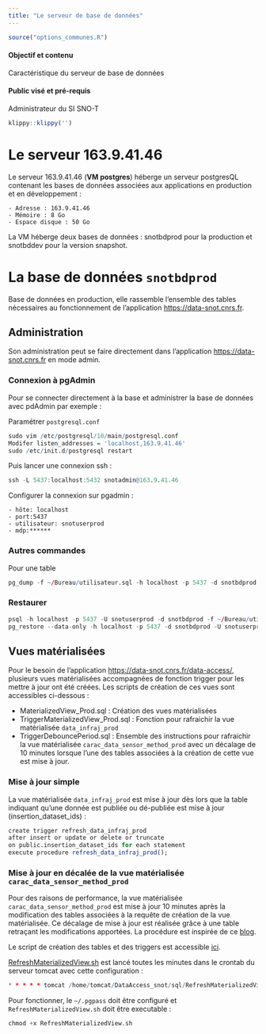 ```yaml
---
title: "Le serveur de base de données"
---
```


```r
source("options_communes.R")
```

<div class="alert alert-success" role="alert">
  <h4 class="alert-heading">**Objectif et contenu**</h4>
  <p>Caractéristique du serveur de base de données</p>
</div>

<div class="alert alert-info" role="alert">
  <h4 class="alert-heading">**Public visé et pré-requis**</h4>
  <p>Administrateur du SI SNO-T</p>
</div>

```r
klippy::klippy('')
```

# Le serveur 163.9.41.46

Le serveur 163.9.41.46 (**VM postgres**) héberge un serveur postgresQL contenant les bases de données associées aux applications en production et en développement :

	- Adresse : 163.9.41.46
	- Mémoire : 8 Go
	- Espace disque : 50 Go

La VM héberge deux bases de données : snotbdprod pour la production et snotbddev pour la version snapshot.

# La base de données `snotbdprod`

Base de données en production, elle rassemble l'ensemble des tables nécessaires au fonctionnement de l'application [https://data-snot.cnrs.fr](https://data-snot.cnrs.fr/).

## Administration

Son administration peut se faire directement dans l'application [https://data-snot.cnrs.fr](https://data-snot.cnrs.fr/) en mode admin.

### Connexion à pgAdmin

Pour se connecter directement à la base et administrer la base de données avec pdAdmin par exemple :

Paramétrer `postgresql.conf`

```r
sudo vim /etc/postgresql/10/main/postgresql.conf
Modifer listen_addresses = 'localhost,163.9.41.46'
sudo /etc/init.d/postgresql restart
```

Puis lancer une connexion ssh : 

```r
ssh -L 5437:localhost:5432 snotadmin@163.9.41.46
```

Configurer la connexion sur pgadmin :

	- hôte: localhost
	- port:5437
	- utilisateur: snotuserprod
	- mdp:******

### Autres commandes

Pour une table

```r
pg_dump -f ~/Bureau/utilisateur.sql -h localhost -p 5437 -d snotbdprod -U snotuserprod -t utilisateur
```

### Restaurer

```r
psql -h localhost -p 5437 -U snotuserprod -d snotbdprod -f ~/Bureau/utilisateur.sql
pg_restore --data-only -h localhost -p 5437 -d snotbdprod -U snotuserprod -t utilisateur ~/Bureau/utilisateur.sql
```

## Vues matérialisées

Pour le besoin de l'application [https://data-snot.cnrs.fr/data-access/](https://data-snot.cnrs.fr/data-access/), plusieurs vues matérialisées accompagnées de fonction trigger pour les mettre à jour ont été créées. Les scripts de création de ces vues sont accessibles ci-dessous :

- MaterializedView_Prod.sql : Création des vues matérialisées
- TriggerMaterializedView_Prod.sql : Fonction pour rafraichir la vue matérialisée `data_infraj_prod`
- TriggerDebouncePeriod.sql : Ensemble des instructions pour rafraichir la vue matérialisée `carac_data_sensor_method_prod` avec un décalage de 10 minutes lorsque l'une des tables associées à la création de cette vue est mise à jour.

### Mise à jour simple

La vue matérialisée `data_infraj_prod` est mise à jour dès lors que la table indiquant qu'une donnée est publiée ou dé-publiée est mise à jour (insertion_dataset_ids) :

```r
create trigger refresh_data_infraj_prod
after insert or update or delete or truncate
on public.insertion_dataset_ids for each statement 
execute procedure refresh_data_infraj_prod();
```

### Mise à jour en décalée de la vue matérialisée `carac_data_sensor_method_prod`

Pour des raisons de performance, la vue matérialisée `carac_data_sensor_method_prod` est mise à jour 10 minutes après la modification des tables associées à la requête de création de la vue matérialisée. Ce décalage de mise à jour est réalisée grâce à une table retraçant les modifications apportées. La procédure est inspirée de ce [blog](https://onethingsimple.com/2017/10/sync-materialized-views-after-debounce-period/).

Le script de création des tables et des triggers est accessible [ici](https://forge-osuc.cnrs-orleans.fr/projects/sie-sno-tourbiere/repository/revisions/master/raw/Developpement/SI/app_shiny/snapshot/module/sql/TriggerDebouncePeriod.sql).

[RefreshMaterializedView.sh](https://forge-osuc.cnrs-orleans.fr/projects/sie-sno-tourbiere/repository/revisions/master/raw/Developpement/SI/app_shiny/snapshot/module/sql/RefreshMaterializedView.sh) est lancé toutes les minutes dans le crontab du serveur tomcat avec cette configuration :

```r
* * * * * tomcat /home/tomcat/DataAccess_snot/sql/RefreshMaterializedView.sh
```

Pour fonctionner, le `~/.pgpass` doit être configuré et `RefreshMaterializedView.sh` doit être executable : 

```r
chmod +x RefreshMaterializedView.sh
```




